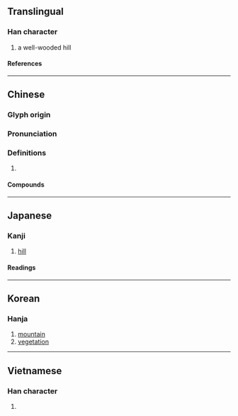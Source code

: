 {{character info/new}}
==Translingual==

===Han character===
{{Han char|rn=46|rad=山|as=05|sn=8|four=24760|canj=UJR|ids=⿰山古}}

# a well-wooded hill

====References====
{{Han ref|kx=0309.330|dkj=08003|dj=0610.020|hdz=10765.170|uh=5CB5}}

----

==Chinese==
{{zh-forms}}

===Glyph origin===
{{Han etym}}

===Pronunciation===
{{zh-pron
|m=hù
|c=wu6
|g=
|j=
|mb=
|md=
|mn=
|w=
|x=
|mc=y
|oc=y
|cat=
}}

===Definitions===
{{zh-hanzi}}

# {{rfdef|lang=zh}}

====Compounds====
{{zh-der|陟岵陟屺|陟岵|陟岵瞻望}}

----

==Japanese==

===Kanji===
{{ja-kanji|grade=|rs=山05}}

# [[hill]]

====Readings====
{{ja-readings
|on=こ, ご
|kun=やま
}}

----

==Korean==

===Hanja===
{{ko-hanja|hangeul=[[호]]|rv=ho|mr=ho}}

# [[mountain]]
# [[vegetation]]

----

==Vietnamese==

===Han character===
{{vi-readings|rs=山05|reading=hô}}

# {{defn|lang=vi|sort=山05}}